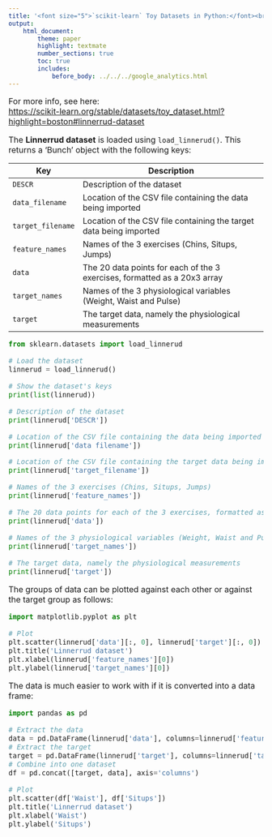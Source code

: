 ```yaml
---
title: '<font size="5">`scikit-learn` Toy Datasets in Python:</font><br>Linnerrud dataset'
output:
    html_document:
        theme: paper
        highlight: textmate
        number_sections: true
        toc: true
        includes:
            before_body: ../../../google_analytics.html
---
```


<font size="3">

For more info, see here:  
[https://scikit-learn.org/stable/datasets/toy_dataset.html?highlight=boston#linnerrud-dataset](https://scikit-learn.org/stable/datasets/toy_dataset.html?highlight=boston#linnerrud-dataset){target="_blank"}

The **Linnerrud dataset** is loaded using `load_linnerud()`. This
returns a 'Bunch' object with the following keys:

| Key | Description |
|-----|-------------------------------------------------------------|
| `DESCR` | Description of the dataset |
| `data_filename` | Location of the CSV file containing the data being imported |
| `target_filename` | Location of the CSV file containing the target data being imported |
| `feature_names` | Names of the 3 exercises (Chins, Situps, Jumps) |
| `data` | The 20 data points for each of the 3 exercises, formatted as a 20x3 array |
| `target_names` | Names of the 3 physiological variables (Weight, Waist and Pulse) |
| `target` | The target data, namely the physiological measurements |

```python
from sklearn.datasets import load_linnerud

# Load the dataset
linnerud = load_linnerud()

# Show the dataset's keys
print(list(linnerud))
```

```python
# Description of the dataset
print(linnerud['DESCR'])
```

```python
# Location of the CSV file containing the data being imported
print(linnerud['data_filename'])
```

```python
# Location of the CSV file containing the target data being imported
print(linnerud['target_filename'])
```

```python
# Names of the 3 exercises (Chins, Situps, Jumps)
print(linnerud['feature_names'])
```

```python
# The 20 data points for each of the 3 exercises, formatted as a 20x3 array
print(linnerud['data'])
```

```python
# Names of the 3 physiological variables (Weight, Waist and Pulse)
print(linnerud['target_names'])
```

```python
# The target data, namely the physiological measurements
print(linnerud['target'])
```

The groups of data can be plotted against each other or against the target
group as follows:

```python
import matplotlib.pyplot as plt

# Plot
plt.scatter(linnerud['data'][:, 0], linnerud['target'][:, 0])
plt.title('Linnerrud dataset')
plt.xlabel(linnerud['feature_names'][0])
plt.ylabel(linnerud['target_names'][0])
```

The data is much easier to work with if it is converted into a data frame:

```python
import pandas as pd

# Extract the data
data = pd.DataFrame(linnerud['data'], columns=linnerud['feature_names'])
# Extract the target
target = pd.DataFrame(linnerud['target'], columns=linnerud['target_names'])
# Combine into one dataset
df = pd.concat([target, data], axis='columns')

# Plot
plt.scatter(df['Waist'], df['Situps'])
plt.title('Linnerrud dataset')
plt.xlabel('Waist')
plt.ylabel('Situps')
```

</font>
